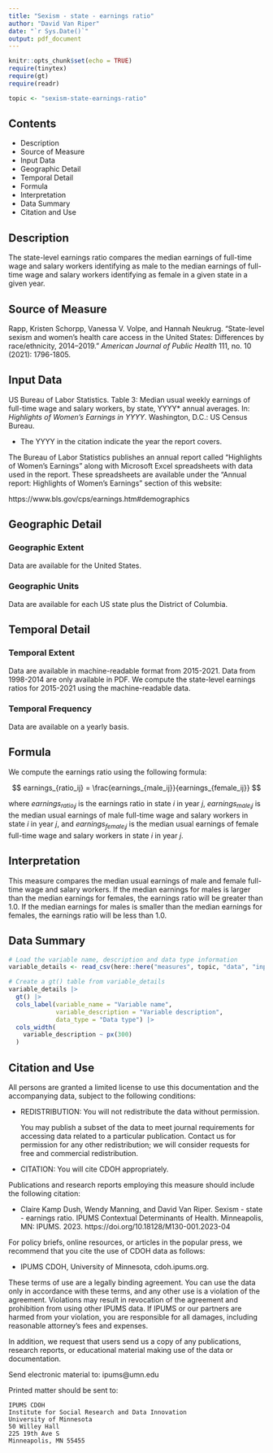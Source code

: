 ```yaml
---
title: "Sexism - state - earnings ratio"
author: "David Van Riper"
date: "`r Sys.Date()`"
output: pdf_document
---
```


```r
knitr::opts_chunk$set(echo = TRUE)
require(tinytex)
require(gt)
require(readr)

topic <- "sexism-state-earnings-ratio"
```

## Contents
* Description
* Source of Measure
* Input Data
* Geographic Detail
* Temporal Detail
* Formula
* Interpretation
* Data Summary
* Citation and Use

## Description
The state-level earnings ratio compares the median earnings of full-time wage and salary workers identifying as male to the median earnings of full-time wage and salary workers identifying as female in a given state in a given year. 

## Source of Measure
Rapp, Kristen Schorpp, Vanessa V. Volpe, and Hannah Neukrug. "State-level sexism and women’s health care access in the United States: Differences by race/ethnicity, 2014–2019." _American Journal of Public Health_ 111, no. 10 (2021): 1796-1805.

## Input Data
US Bureau of Labor Statistics. Table 3: Median usual weekly earnings of full-time wage and salary workers, by state, YYYY* annual averages. In: _Highlights of Women’s Earnings in YYYY_. Washington, D.C.: US Census Bureau.

* The YYYY in the citation indicate the year the report covers. 

The Bureau of Labor Statistics publishes an annual report called "Highlights of Women's Earnings" along with Microsoft Excel spreadsheets with data used in the report. These spreadsheets are available under the "Annual report: Highlights of Women's Earnings" section of this website:

https://www.bls.gov/cps/earnings.htm#demographics

## Geographic Detail

### Geographic Extent
Data are available for the United States.

### Geographic Units
Data are available for each US state plus the District of Columbia.

## Temporal Detail

### Temporal Extent
Data are available in machine-readable format from 2015-2021. Data from 1998-2014 are only available in PDF. We compute the state-level earnings ratios for 2015-2021 using the machine-readable data.   

### Temporal Frequency
Data are available on a yearly basis. 

## Formula 
We compute the earnings ratio using the following formula:

$$
earnings_{ratio_ij} = \frac{earnings_{male_ij}}{earnings_{female_ij}} 
$$

where $earnings_{ratio_ij}$ is the earnings ratio in state $i$ in year $j$, $earnings_{male_ij}$ is the median usual earnings of male full-time wage and salary workers in state $i$ in year $j$, and $earnings_{female_ij}$ is the median usual earnings of female full-time wage and salary workers in state $i$ in year $j$. 

## Interpretation
This measure compares the median usual earnings of male and female full-time wage and salary workers. If the median earnings for males is larger than the median earnings for females, the earnings ratio will be greater than 1.0. If the median earnings for males is smaller than the median earnings for females, the earnings ratio will be less than 1.0. 

## Data Summary
```r
# Load the variable name, description and data type information
variable_details <- read_csv(here::here("measures", topic, "data", "input", "variable_descriptions.csv"))

# Create a gt() table from variable_details
variable_details |> 
  gt() |> 
  cols_label(variable_name = "Variable name",
             variable_description = "Variable description",
             data_type = "Data type") |> 
  cols_width(
    variable_description ~ px(300)
  )
```

## Citation and Use
All persons are granted a limited license to use this documentation and the
accompanying data, subject to the following conditions:

* REDISTRIBUTION: You will not redistribute the data without permission.

  You may publish a subset of the data to meet journal requirements for accessing 
  data related to a particular publication. Contact us for permission for any other 
  redistribution; we will consider requests for free and commercial redistribution.

* CITATION: You will cite CDOH appropriately.

Publications and research reports employing this measure should include the following citation:

* Claire Kamp Dush, Wendy Manning, and David Van Riper. Sexism - state - earnings ratio. IPUMS Contextual Determinants of Health. Minneapolis, MN: IPUMS. 2023. https://doi.org/10.18128/M130-001.2023-04

For policy briefs, online resources, or articles in the popular press, we recommend that you cite the use of CDOH data as follows:

* IPUMS CDOH, University of Minnesota, cdoh.ipums.org.

These terms of use are a legally binding agreement. You can use the data only in 
accordance with these terms, and any other use is a violation of the agreement. 
Violations may result in revocation of the agreement and prohibition from using other 
IPUMS data. If IPUMS or our partners are harmed from your violation, you are 
responsible for all damages, including reasonable attorney's fees and expenses.
        
In addition, we request that users send us a copy of any publications, research
reports, or educational material making use of the data or documentation.

Send electronic material to: ipums@umn.edu

Printed matter should be sent to:

    IPUMS CDOH
    Institute for Social Research and Data Innovation
    University of Minnesota
    50 Willey Hall
    225 19th Ave S
    Minneapolis, MN 55455
